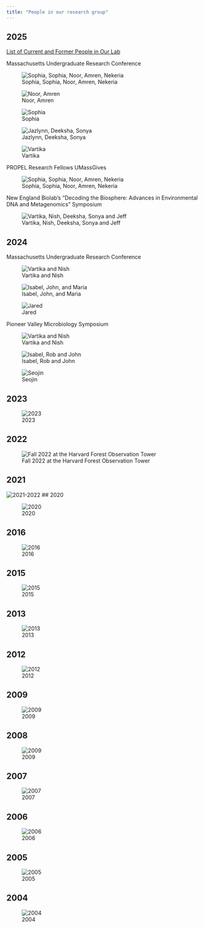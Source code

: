 ```yaml
---
title: "People in our research group"
---
```


## 2025 

[List of Current and Former People in Our Lab](people_list.qmd)

Massachusetts Undergraduate Research Conference

![Sophia, Sophia, Noor, Amren, Nekeria](images/Nekeria_Noor_Amren_URC.jpg)

![Noor, Amren](images/Amren_Noor_URC.jpg)

![Sophia](images/Sophia_URC.jpg)

![Jazlynn, Deeksha, Sonya](images/Jazlynn_Deeksha_URC.jpg)

![Vartika](images/Vartika_URC.jpg)

PROPEL Research Fellows UMassGives

![Sophia, Sophia, Noor, Amren, Nekeria](images/2025_PROPEL_UMassGives_ThankYou.png)

New England Biolab's "Decoding the Biosphere: Advances in Environmental DNA and Metagenomics" Symposium

![Vartika, Nish, Deeksha, Sonya and Jeff](images/NEB_2025_symposium.jpg)

## 2024 

Massachusetts Undergraduate Research Conference

![Vartika and Nish](images/URC_2024_Nish_Vartika.jpg)


![Isabel, John, and Maria](images/URC_2024_Isabel_John_Maria.jpg)


![Jared](images/URC_2024_Jared.jpg)

Pioneer Valley Microbiology Symposium

![Vartika and Nish](images/PVMS_2024_virophage.jpg)

![Isabel, Rob and John](images/PVMS_2024_teenyTiny1.jpg)

![Seojin](images/PVMS_2024_Seojin.jpg)

## 2023

![2023](images/labphoto2023.jpg)

## 2022

![Fall 2022 at the Harvard Forest Observation Tower](images/lab_photo_2022-23.jpg)

## 2021

![2021-2022](images/lab_photo_2021-22.png)
## 2020

![2020](images/2020_Lab_Group.png)

## 2016

![2016](images/Lab_2016_v2.jpg)

## 2015

![2015](images/lab_photo_2015.jpg)

## 2013

![2013](images/lab_photo_2013.jpg)

## 2012

![2012](images/lab_photo_mtn_2012.jpg)

## 2009


![2009](images/lab_photo_river_2012.jpg)

## 2008

![2009](images/lab_2009.jpg)

## 2007

![2007](images/lab_2007.jpg)

## 2006

![2006](images/lab_2006.jpg)

## 2005

![2005](images/lab_2005.jpg)

## 2004

![2004](images/lab_2004.jpg)